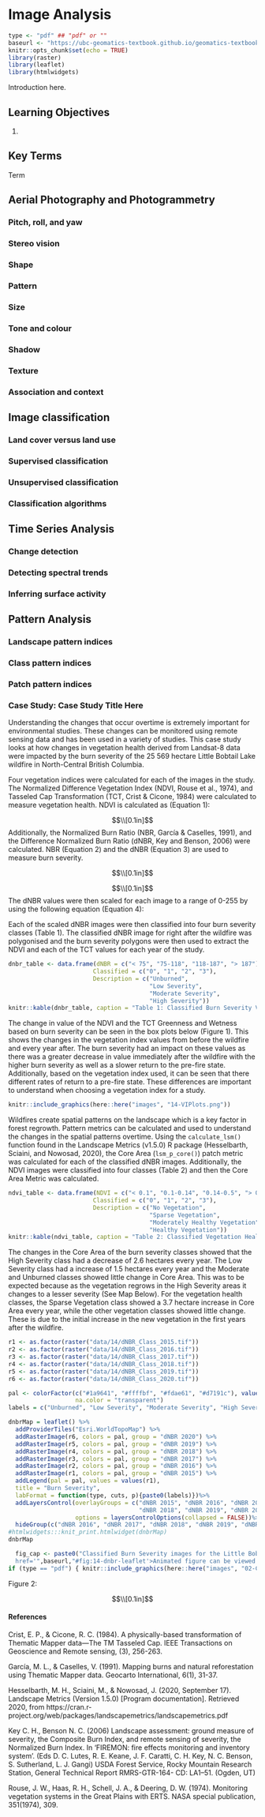 # Image Analysis {#image-analysis}

```r
type <- "pdf" ## "pdf" or ""
baseurl <- "https://ubc-geomatics-textbook.github.io/geomatics-textbook/"
knitr::opts_chunk$set(echo = TRUE)
library(raster)
library(leaflet)
library(htmlwidgets)
```

Introduction here.

:::: {.box-content .learning-objectives-content}

::: {.box-title .learning-objectives-top}
## Learning Objectives {-}
::: 
1. 
::::

## Key Terms {-}

Term

## Aerial Photography and Photogrammetry

###	Pitch, roll, and yaw
###	Stereo vision
###	Shape
###	Pattern
###	Size
###	Tone and colour
###	Shadow
###	Texture
###	Association and context

## Image classification
###	Land cover versus land use
###	Supervised classification
###	Unsupervised classification
###	Classification algorithms

##	Time Series Analysis
###	Change detection
###	Detecting spectral trends
###	Inferring surface activity

##	Pattern Analysis
###	Landscape pattern indices
###	Class pattern indices
###	Patch pattern indices
### Case Study: Case Study Title Here

Understanding the changes that occur overtime is extremely important for environmental studies. These changes can be monitored using remote sensing data and has been used in a variety of studies. This case study looks at how changes in vegetation health derived from Landsat-8 data were impacted by the burn severity of the 25 569 hectare Little Bobtail Lake wildfire in North-Central British Columbia.

Four vegetation indices were calculated for each of the images in the study. The Normalized Difference Vegetation Index (NDVI, Rouse et al., 1974), and Tasseled Cap Transformation (TCT, Crist & Cicone, 1984) were calculated to measure vegetation health. NDVI is calculated as (Equation 1):

\begin{equation}
\tag{1}
  NDVI = \frac{NIR - RED}{NIR + RED}
\end{equation}

$$\\[0.1in]$$
Additionally, the Normalized Burn Ratio (NBR, García & Caselles, 1991), and the Difference Normalized Burn Ratio (dNBR, Key and Benson, 2006) were calculated. NBR (Equation 2) and the dNBR (Equation 3) are used to measure burn severity.

\begin{equation}
\tag{2}
  NBR = \frac{NIR - SWIR}{NIR + SWIR}
\end{equation}

$$\\[0.1in]$$

\begin{equation}
\tag{3}
  dNBR = NBR_{pre fire} - NBR_{post fire}
\end{equation}

$$\\[0.1in]$$
The dNBR values were then scaled for each image to a range of 0-255 by using the following equation (Equation 4):

\begin{equation}
\tag{4}
  dNBR_{Scaled} = \frac{(dNBR * 1000) + 275}{5}
\end{equation}

Each of the scaled dNBR images were then classified into four burn severity classes (Table 1). The classified dNBR image for right after the wildfire was polygonised and the burn severity polygons were then used to extract the NDVI and each of the TCT values for each year of the study.

```r
dnbr_table <- data.frame(dNBR = c("< 75", "75-118", "118-187", "> 187"),
                        Classified = c("0", "1", "2", "3"), 
                        Description = c("Unburned", 
                                        "Low Severity", 
                                        "Moderate Severity",
                                        "High Severity"))
knitr::kable(dnbr_table, caption = "Table 1: Classified Burn Severity Values based on the scaled dNBR values.")
```

The change in value of the NDVI and the TCT Greenness and Wetness based on burn severity can be seen in the box plots below (Figure 1). This shows the changes in the vegetation index values from before the wildfire and every year after. The burn severity had an impact on these values as there was a greater decrease in value immediately after the wildfire with the higher burn severity as well as a slower return to the pre-fire state. Additionally, based on the vegetation index used, it can be seen that there different rates of return to a pre-fire state. These differences are important to understand when choosing a vegetation index for a study.  


```r
knitr::include_graphics(here::here("images", "14-VIPlots.png"))
```

Wildfires create spatial patterns on the landscape which is a key factor in forest regrowth. Pattern metrics can be calculated and used to understand the changes in the spatial patterns overtime. Using the `calculate_lsm()` function found in the Landscape Metrics (v1.5.0) R package (Hesselbarth, Sciaini, and Nowosad, 2020), the Core Area (`lsm_p_core()`) patch metric was calculated for each of the classified dNBR images. Additionally, the NDVI images were classified into four classes (Table 2) and then the Core Area Metric was calculated.

```r
ndvi_table <- data.frame(NDVI = c("< 0.1", "0.1-0.14", "0.14-0.5", "> 0.5"),
                        Classified = c("0", "1", "2", "3"), 
                        Description = c("No Vegetation", 
                                        "Sparse Vegetation", 
                                        "Moderately Healthy Vegetation",
                                        "Healthy Vegetation"))
knitr::kable(ndvi_table, caption = "Table 2: Classified Vegetation Health Values based on the NDVI values.")
```

The changes in the Core Area of the burn severity classes showed that the High Severity class had a decrease of 2.6 hectares every year. The Low Severity class had a increase of 1.5 hectares every year and the Moderate and Unburned classes showed little change in Core Area. This was to be expected because as the vegetation regrows in the High Severity areas it changes to a lesser severity (See Map Below). For the vegetation health classes, the Sparse Vegetation class showed a 3.7 hectare increase in Core Area every year, while the other vegetation classes showed little change. These is due to the initial increase in the new vegetation in the first years after the wildfire.

```r
r1 <- as.factor(raster("data/14/dNBR_Class_2015.tif"))
r2 <- as.factor(raster("data/14/dNBR_Class_2016.tif"))
r3 <- as.factor(raster("data/14/dNBR_Class_2017.tif"))
r4 <- as.factor(raster("data/14/dNBR_Class_2018.tif"))
r5 <- as.factor(raster("data/14/dNBR_Class_2019.tif"))
r6 <- as.factor(raster("data/14/dNBR_Class_2020.tif"))

pal <- colorFactor(c("#1a9641", "#ffffbf", "#fdae61", "#d7191c"), values(r1),
                   na.color = "transparent")
labels = c("Unburned", "Low Severity", "Moderate Severity", "High Severity")

dnbrMap = leaflet() %>%
  addProviderTiles("Esri.WorldTopoMap") %>%
  addRasterImage(r6, colors = pal, group = "dNBR 2020") %>%
  addRasterImage(r5, colors = pal, group = "dNBR 2019") %>%
  addRasterImage(r4, colors = pal, group = "dNBR 2018") %>%
  addRasterImage(r3, colors = pal, group = "dNBR 2017") %>%
  addRasterImage(r2, colors = pal, group = "dNBR 2016") %>%
  addRasterImage(r1, colors = pal, group = "dNBR 2015") %>%
  addLegend(pal = pal, values = values(r1),
  title = "Burn Severity",
  labFormat = function(type, cuts, p){paste0(labels)})%>%
  addLayersControl(overlayGroups = c("dNBR 2015", "dNBR 2016", "dNBR 2017",
                                     "dNBR 2018", "dNBR 2019", "dNBR 2020"),
                   options = layersControlOptions(collapsed = FALSE))%>%
  hideGroup(c("dNBR 2016", "dNBR 2017", "dNBR 2018", "dNBR 2019", "dNBR 2020"))
#htmlwidgets:::knit_print.htmlwidget(dnbrMap)
dnbrMap
```

``` r
  fig_cap <- paste0("Classified Burn Severity images for the Little Bobtail Lake wildfire from 2015 to 2020.<a
  href='",baseurl,"#fig:14-dnbr-leaflet'>Animated figure can be viewed in the web browser version of the textbook</a>. Data from Natural Resources Canada and licensed under the <a href='",nrcanlicense,">Open Government Licence - Canada </a>.Pickell, CC-BY-SA-4.0.")
if (type == "pdf") { knitr::include_graphics(here::here("images", "02-CGVD-leaflet.PNG")) }
```


Figure 2: 

$$\\[0.1in]$$

#### References
Crist, E. P., & Cicone, R. C. (1984). A physically-based transformation of Thematic Mapper
data---The TM Tasseled Cap. IEEE Transactions on Geoscience and Remote sensing, (3),
256-263.

García, M. L., & Caselles, V. (1991). Mapping burns and natural reforestation using Thematic Mapper data. Geocarto International, 6(1), 31-37.

Hesselbarth, M. H., Sciaini, M., & Nowosad, J. (2020, September 17). Landscape Metrics (Version 1.5.0) [Program documentation]. Retrieved 2020, from https://cran.r-project.org/web/packages/landscapemetrics/landscapemetrics.pdf

Key C. H., Benson N. C. (2006) Landscape assessment: ground measure of severity, the
Composite Burn Index, and remote sensing of severity, the Normalized Burn Index. In
‘FIREMON: fire effects monitoring and inventory system’. (Eds D. C. Lutes, R. E.
Keane, J. F. Caratti, C. H. Key, N. C. Benson, S. Sutherland, L. J. Gangi) USDA Forest
Service, Rocky Mountain Research Station, General Technical Report RMRS-GTR-164-
CD: LA1–51. (Ogden, UT)

Rouse, J. W., Haas, R. H., Schell, J. A., & Deering, D. W. (1974). Monitoring vegetation systems in the Great Plains with ERTS. NASA special publication, 351(1974), 309.
